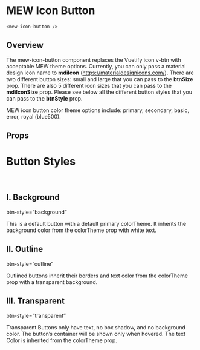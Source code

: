
# MEW Icon Button

`<mew-icon-button />`

## Overview

The mew-icon-button component replaces the Vuetify icon v-btn with acceptable MEW theme options. Currently, you can only pass a
material design icon name to **mdiIcon** (https://materialdesignicons.com/). There are two different button sizes: small and large that you can pass
to the **btnSize** prop. There are
also 5 different icon sizes that you can pass to the **mdiIconSize** prop. Please see below all the different button styles that you can pass to
the **btnStyle** prop.

MEW icon button color theme options include: primary, secondary, basic, error, royal (blue500).

## Props

<Props of={MewIconButton} />

# Button Styles

<br />

## I. Background

btn-style=”background”

This is a default button with a default primary colorTheme. It inherits the background color from the colorTheme prop with white text.

<Preview>
  <Story id='mewbutton--background-button' />
</Preview>

## II. Outline

btn-style=”outline”

Outlined buttons inherit their borders and text color from the colorTheme prop with a transparent background.

<Preview>
  <Story id='mewbutton--outline-button' />
</Preview>

## III. Transparent

btn-style=”transparent”

Transparent Buttons only have text, no box shadow, and no background color. The button’s container will be shown only when hovered. The text Color is inherited from the colorTheme prop.

<Preview>
  <Story id='mewbutton--transparent-button' />
</Preview>
